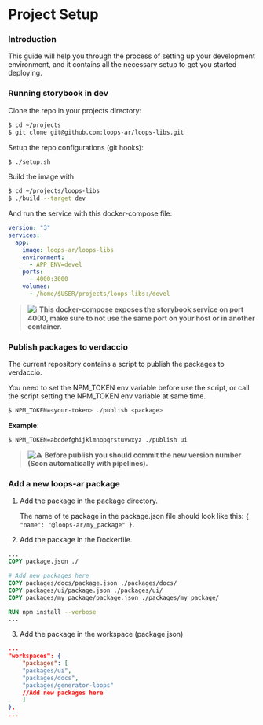 
<Meta title="2. Guides / Project Setup" />

# Project Setup

<LoopsMeta readingTime={4} author="Pablo Androetto" />

### Introduction

This guide will help you through the process of setting up your development environment,
and it contains all the necessary setup to get you started deploying.

### Running storybook in dev

Clone the repo in your projects directory:

```sh
$ cd ~/projects
$ git clone git@github.com:loops-ar/loops-libs.git
```

Setup the repo configurations (git hooks):

```sh
$ ./setup.sh
```

Build the image with

```sh
$ cd ~/projects/loops-libs
$ ./build --target dev
```

And run the service with this docker-compose file:

```yml
version: "3"
services:
  app:
    image: loops-ar/loops-libs
    environment:
      - APP_ENV=devel
    ports:
      - 4000:3000
    volumes:
      - /home/$USER/projects/loops-libs:/devel
```

> ![ℹ️](https://twemoji.maxcdn.com/16x16/2139.png) **This docker-compose exposes the storybook service on port 4000, make sure to not use the same port on your host or in another container.**

### Publish packages to verdaccio

The current repository contains a script to publish the packages to verdaccio.

You need to set the NPM_TOKEN env variable before use the script, or call the script setting the NPM_TOKEN env variable at same time.

```sh
$ NPM_TOKEN=<your-token> ./publish <package>
```

**Example**:

```sh
$ NPM_TOKEN=abcdefghijklmnopqrstuvwxyz ./publish ui
```

> ![⚠️](https://twemoji.maxcdn.com/16x16/26a0.png) **Before publish you should commit the new version number (Soon automatically with pipelines).**

### Add a new loops-ar package

1. Add the package in the package directory.

   The name of te package in the package.json file should look like this: `{ "name": "@loops-ar/my_package" }`.

2. Add the package in the Dockerfile.

```Dockerfile
...
COPY package.json ./

# Add new packages here
COPY packages/docs/package.json ./packages/docs/
COPY packages/ui/package.json ./packages/ui/
COPY packages/my_package/package.json ./packages/my_package/

RUN npm install --verbose
...
```

3. Add the package in the workspace (package.json)

```json
...
"workspaces": {
    "packages": [
    "packages/ui",
    "packages/docs",
    "packages/generator-loops"
    //Add new packages here
    ]
},
...
```

